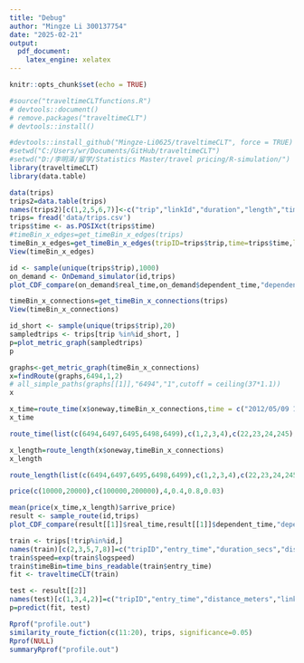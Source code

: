 ```yaml
---
title: "Debug"
author: "Mingze Li 300137754"
date: "2025-02-21"
output:
  pdf_document:
    latex_engine: xelatex
---
```


```r
knitr::opts_chunk$set(echo = TRUE)
```

```r
#source("traveltimeCLTfunctions.R")
# devtools::document()
# remove.packages("traveltimeCLT")
# devtools::install()
```

```r
#devtools::install_github("Mingze-Li0625/traveltimeCLT", force = TRUE)
#setwd("C:/Users/wr/Documents/GitHub/traveltimeCLT")
#setwd("D:/李明泽/留学/Statistics Master/travel pricing/R-simulation/")
library(traveltimeCLT)
library(data.table)

```



```r
data(trips)
trips2=data.table(trips)
names(trips2)[c(1,2,5,6,7)]<-c("trip","linkId","duration","length","time")
trips= fread('data/trips.csv')
trips$time <- as.POSIXct(trips$time)
#timeBin_x_edges=get_timeBin_x_edges(trips)
timeBin_x_edges=get_timeBin_x_edges(tripID=trips$trip,time=trips$time,linkId=trips$linkId,length = trips$length)
View(timeBin_x_edges)
```

```r
id <- sample(unique(trips$trip),1000)
on_demand <- OnDemand_simulator(id,trips)
plot_CDF_compare(on_demand$real_time,on_demand$dependent_time,"dependent data")

```


```r
timeBin_x_connections=get_timeBin_x_connections(trips)
View(timeBin_x_connections)
```

```r
id_short <- sample(unique(trips$trip),20)
sampledtrips <- trips[trip %in%id_short, ]
p=plot_metric_graph(sampledtrips)
p

```

```r
graphs<-get_metric_graph(timeBin_x_connections)
x=findRoute(graphs,6494,1,2)
# all_simple_paths(graphs[[1]],"6494","1",cutoff = ceiling(37*1.1))
x
```

```r
x_time=route_time(x$oneway,timeBin_x_connections,time = c("2012/05/09 19:59:30","Weekday","2012/05/09 19:59:30","Weekday" ))
x_time
```

```r
route_time(list(c(6494,6497,6495,6498,6499),c(1,2,3,4),c(22,23,24,245),c(1,2,5,7,8,9)),timeBin_x_edges,time = c("2012/05/09 19:59:30","Weekday","2012/05/09 19:59:30","Weekday" ))
```

```r
x_length=route_length(x$oneway,timeBin_x_connections)
x_length
```

```r
route_length(list(c(6494,6497,6495,6498,6499),c(1,2,3,4),c(22,23,24,245),c(1,2,5,7,8,9)),timeBin_x_edges)
```

```r
price(c(10000,20000),c(100000,200000),4,0.4,0.8,0.03)
```

```r
mean(price(x_time,x_length)$arrive_price)
result <- sample_route(id,trips)
plot_CDF_compare(result[[1]]$real_time,result[[1]]$dependent_time,"dependent data")
```

```r
train <- trips[!trip%in%id,]
names(train)[c(2,3,5,7,8)]=c("tripID","entry_time","duration_secs","distance_meters","linkID")
train$speed=exp(train$logspeed)
train$timeBin=time_bins_readable(train$entry_time)
fit <- traveltimeCLT(train)
```

```r
test <- result[[2]]
names(test)[c(1,3,4,2)]=c("tripID","entry_time","distance_meters","linkID")
p=predict(fit, test)
```

```r
Rprof("profile.out")
similarity_route_fiction(c(11:20), trips, significance=0.05)
Rprof(NULL)
summaryRprof("profile.out")
```
